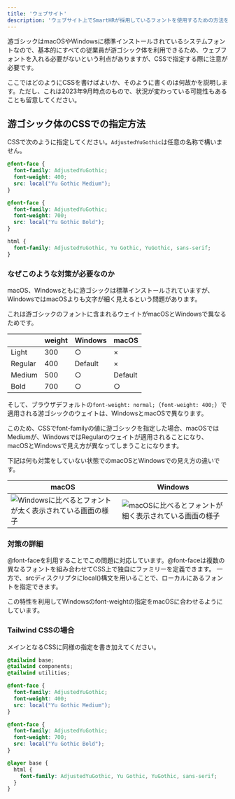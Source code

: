 ```yaml
---
title: 'ウェブサイト'
description: 'ウェブサイト上でSmartHRが採用しているフォントを使用するための方法を説明します。'
---
```



游ゴシックはmacOSやWindowsに標準インストールされているシステムフォントなので、基本的にすべての従業員が游ゴシック体を利用できるため、ウェブフォントを入れる必要がないという利点がありますが、CSSで指定する際に注意が必要です。

ここではどのようにCSSを書けばよいか、そのように書くのは何故かを説明します。ただし、これは2023年9月時点のもので、状況が変わっている可能性もあることも留意してください。

## 游ゴシック体のCSSでの指定方法

CSSで次のように指定してください。`AdjustedYuGothic`は任意の名称で構いません。

```css codeBlock
@font-face {
  font-family: AdjustedYuGothic;
  font-weight: 400;
  src: local("Yu Gothic Medium");
}

@font-face {
  font-family: AdjustedYuGothic;
  font-weight: 700;
  src: local("Yu Gothic Bold");
}

html {
  font-family: AdjustedYuGothic, Yu Gothic, YuGothic, sans-serif;
}
```

### なぜこのような対策が必要なのか

macOS、Windowsともに游ゴシックは標準インストールされていますが、WindowsではmacOSよりも文字が細く見えるという問題があります。

これは游ゴシックのフォントに含まれるウェイトがmacOSとWindowsで異なるためです。

|          |  weight |  Windows |  macOS  |
|  ---     |  :---   |  :---    | :---    |
|  Light   |  300    |  ○       | ×       |
|  Regular |  400    |  Default | ×       |
|  Medium  |  500    |  ○       | Default |
|  Bold    |  700	   |  ○       | ○       |

そして、ブラウザデフォルトの`font-weight: normal;`（`font-weight: 400;`）で適用される游ゴシックのウェイトは、WindowsとmacOSで異なります。

このため、CSSでfont-familyの値に游ゴシックを指定した場合、macOSではMediumが、WindowsではRegularのウェイトが適用されることになり、macOSとWindowsで見え方が異なってしまうことになります。

下記は何も対策をしていない状態でのmacOSとWindowsでの見え方の違いです。

|  macOS   |  Windows |
|  ---     |  ---     |
|  ![Windowsに比べるとフォントが太く表示されている画面の様子](./images/yu-gothic-mac.png)|![macOSに比べるとフォントが細く表示されている画面の様子](./images/yu-gothic-win.png)|


### 対策の詳細

@font-faceを利用することでこの問題に対応しています。@font-faceは複数の異なるフォントを組み合わせてCSS上で独自にファミリーを定義できます。
一方で、srcディスクリプタにlocal()構文を用いることで、ローカルにあるフォントを指定できます。

この特性を利用してWindowsのfont-weightの指定をmacOSに合わせるようにしています。

### Tailwind CSSの場合

メインとなるCSSに同様の指定を書き加えてください。

```css codeBlock
@tailwind base;
@tailwind components;
@tailwind utilities;

@font-face {
  font-family: AdjustedYuGothic;
  font-weight: 400;
  src: local("Yu Gothic Medium");
}

@font-face {
  font-family: AdjustedYuGothic;
  font-weight: 700;
  src: local("Yu Gothic Bold");
}

@layer base {
  html {
    font-family: AdjustedYuGothic, Yu Gothic, YuGothic, sans-serif;
  }
}
```
